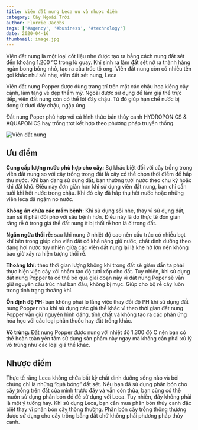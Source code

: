 ```yaml
---
title: Viên đất nung Leca ưu và nhược điểm
category: Cây Ngoài Trời
author: Florrie Jacobs
tags: ['#agency', '#business', '#technology']
date: 2020-04-16
thumbnail: image.jpg
---
```


Viên đất nung là một loại cốt liệu nhẹ được tạo ra bằng cách nung đất sét đến khoảng 1.200 °C trong lò quay. 
Khí sinh ra làm đất sét nở ra thành hàng ngàn bong bóng nhỏ, tạo ra cấu trúc tổ ong. Viên đất nung còn có nhiều 
tên gọi khác như sỏi nhẹ, viên đất sét nung, Leca

Viên đất nung Popper được dùng trang trí trên mặt các chậu hoa kiểng cây cảnh, làm tăng vẻ đẹp thẩm mỹ. Ngoài được sử dụng để làm giá 
thể trực tiếp, viên đất nung còn có thể lót đáy chậu. Từ đó giúp hạn chế nước bị đọng 
ứ dưới đáy chậu, ngập úng.

Đất nung Poper  phù hợp với cả hình thức bán thủy canh HYDROPONICS & AQUAPONICS hay trồng trọt kết hợp theo phương pháp truyền thống.

![Viên đất nung](./image1.jpg 'Viên đất nung')

## Ưu điểm

**Cung cấp lượng nước phù hợp cho cây:** Sự khác biệt đối với cây trồng trong viên đất nung so với cây trồng trong đất là cây có thể chọn thời điểm để hấp thụ nước. 
Khi bạn đang sử dụng đất, bạn thường tưới nước theo chu kỳ hoặc khi đất khô. Điều này đơn giản hơn khi sử dụng viên đất nung, 
bạn chỉ cần tưới khi hết nước trong chậu. Khi đó cây đã hấp thụ hết nước hoặc những viên leca đã ngậm no nước.

**Không ẩn chứa các mầm bệnh:** Khi sử dụng sỏi nhẹ, thay vì sử dụng đất, bạn sẽ ít phải đối phó với sâu bệnh hơn. Điều này là do thực tế đơn giản rằng rễ ở 
trong giá thể đất nung ít bị thối rễ hơn là ở trong đất.

**Ngăn ngừa thối rễ:** sau khi nung ở nhiệt độ cao nên cấu trúc có nhiều bọt khí bên trong giúp cho viên đất có khả năng giữ nước, 
chất dinh dưỡng theo dạng hơi nước tuy nhiên giữa các viên đất nung lại là khe hở lớn nên không bao giờ xảy ra hiện tượng thối rễ.

**Thoáng khí:** theo thời gian lượng không khí trong đất sẽ giảm dần ta phải thực hiện việc cày xới nhầm tạo độ tươi xốp cho đất. 
Tuy nhiên, khi sử dụng đất nung Popper ta có thể bỏ qua giai đoạn này vì đất nung Poper sẽ vẫn giữ nguyên cấu trúc như ban đầu, 
không bị mục. Giúp cho bộ rễ cây luôn trong tình trạng thoáng khí.

**Ổn định độ PH:** bạn không phải lo lắng việc thay đổi độ PH khi sử dụng đất nung Popper như khi sử dụng các giá thể khác vì theo 
thời gian đất nung Popper vẫn giữ nguyên hình dáng, tính chất và không tạo ra các phản ứng hóa học với các loại phân thuốc hay 
đất trồng khác.

**Vô trùng:** Đất nung Popper được nung với nhiệt độ 1.300 độ C nên bạn có thể hoàn toàn yên tâm sử dụng sản phẩm này ngay mà không 
cần phải xử lý vô trùng như các loại giá thể khác.

## Nhược điểm

Thực tế rằng Leca không chứa bất kỳ chất dinh dưỡng sống nào và bởi chúng chỉ là những “quả bóng” đất sét. Nếu bạn đã sử dụng 
phân bón cho cây trồng trên đất của mình trước đây và vẫn còn thừa, bạn cũng có thể muốn sử dụng phân bón đó để sử dụng với Leca. 
Tuy nhiên, đây không phải là một ý tưởng hay. Khi sử dụng Leca, bạn cần mua phân bón thủy canh đặc biệt thay vì phân bón cây thông 
thường. Phân bón cây trồng thông thường được sử dụng cho cây trồng bằng đất chứ không phải phương pháp thủy canh. 